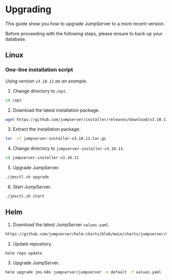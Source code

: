 # Upgrading

This guide show you how to upgrade JumpServer to a more recent version.

Before proceeding with the following steps, please ensure to back up your database.

## Linux

### One-line installation script

_Using version `v3.10.11` as an example._

1. Change directory to `/opt`.

```sh
cd /opt
```

2. Download the latest installation package.
```sh
wget https://github.com/jumpserver/installer/releases/download/v3.10.11/jumpserver-installer-v3.10.11.tar.gz
```

3. Extract the installation package.
```sh
tar -xf jumpserver-installer-v3.10.11.tar.gz
```

4. Change directory to `jumpserver-installer-v3.10.11`.
```sh
cd jumpserver-installer-v3.10.11
```

5. Upgrade JumpServer.
```sh
./jmsctl.sh upgrade
```

6. Start JumpServer.
```sh
./jmsctl.sh start
```


## Helm

1. Download the latest JumpServer `values.yaml`.
```sh
https://github.com/jumpserver/helm-charts/blob/main/charts/jumpserver/values.yaml
```

2. Update repository.
```sh
helm repo update
```

3. Upgrade JumpServer.
```sh
helm upgrade jms-k8s jumpserver/jumpserver -n default -f values.yaml
```